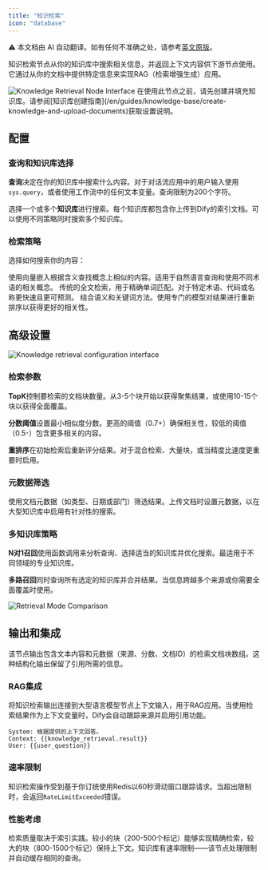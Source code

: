 ```yaml
---
title: "知识检索"
icon: "database"
---
```


<Note> ⚠️ 本文档由 AI 自动翻译。如有任何不准确之处，请参考[英文原版](/en/documentation/pages/nodes/knowledge-retrieval)。</Note>


知识检索节点从你的知识库中搜索相关信息，并返回上下文内容供下游节点使用。它通过从你的文档中提供特定信息来实现RAG（检索增强生成）应用。

<Frame caption="知识检索节点配置">
  <img src="https://assets-docs.dify.ai/dify-enterprise-mintlify/en/guides/workflow/node/d90961c6d794d425a8e11df177315188.png" alt="Knowledge Retrieval Node Interface" />
</Frame>

<Info>
  在使用此节点之前，请先创建并填充知识库。请参阅[知识库创建指南](/en/guides/knowledge-base/create-knowledge-and-upload-documents)获取设置说明。
</Info>

## 配置

### 查询和知识库选择

**查询**决定在你的知识库中搜索什么内容。对于对话流应用中的用户输入使用`sys.query`，或者使用工作流中的任何文本变量。查询限制为200个字符。

选择一个或多个**知识库**进行搜索。每个知识库都包含你上传到Dify的索引文档。可以使用不同策略同时搜索多个知识库。

### 检索策略

选择如何搜索你的内容：

<Tabs>
  <Tab title="语义检索">
    使用向量嵌入根据含义查找概念上相似的内容。适用于自然语言查询和使用不同术语的相关概念。
  </Tab>
  
  <Tab title="关键词检索">
    传统的全文检索，用于精确单词匹配。对于特定术语、代码或名称更快速且更可预测。
  </Tab>
  
  <Tab title="混合检索">
    结合语义和关键词方法。使用专门的模型对结果进行重新排序以获得更好的相关性。
  </Tab>
</Tabs>

## 高级设置

<Frame caption="高级检索配置选项">
  <img src="https://assets-docs.dify.ai/2025/03/fbd43d558f83b355a1b18ac26a253b84.png" alt="Knowledge retrieval configuration interface" />
</Frame>

### 检索参数

**TopK**控制要检索的文档块数量。从3-5个块开始以获得聚焦结果，或使用10-15个块以获得全面覆盖。

**分数阈值**设置最小相似度分数。更高的阈值（0.7+）确保相关性，较低的阈值（0.5-）包含更多相关的内容。

**重排序**在初始检索后重新评分结果。对于混合检索、大量块，或当精度比速度更重要时启用。

### 元数据筛选

使用文档元数据（如类型、日期或部门）筛选结果。上传文档时设置元数据，以在大型知识库中启用有针对性的搜索。

### 多知识库策略

**N对1召回**使用函数调用来分析查询、选择适当的知识库并优化搜索。最适用于不同领域的专业知识库。

**多路召回**同时查询所有选定的知识库并合并结果。当信息跨越多个来源或你需要全面覆盖时使用。

<Frame caption="多个知识库检索策略比较">
  <img src="https://assets-docs.dify.ai/dify-enterprise-mintlify/en/guides/workflow/node/4a3007cda9dfa50ddac3711693725dce.png" alt="Retrieval Mode Comparison" />
</Frame>

## 输出和集成

该节点输出包含文本内容和元数据（来源、分数、文档ID）的检索文档块数组。这种结构化输出保留了引用所需的信息。

### RAG集成

将知识检索输出连接到大型语言模型节点上下文输入，用于RAG应用。当使用检索结果作为上下文变量时，Dify会自动跟踪来源并启用引用功能。

```text
System: 根据提供的上下文回答。
Context: {{knowledge_retrieval.result}}
User: {{user_question}}
```

### 速率限制

知识检索操作受到基于你订统使用Redis以60秒滑动窗口跟踪请求。当超出限制时，会返回`RateLimitExceeded`错误。

### 性能考虑

检索质量取决于索引实践。较小的块（200-500个标记）能够实现精确检索，较大的块（800-1500个标记）保持上下文。知识库有速率限制——该节点处理限制并自动缓存相同的查询。
